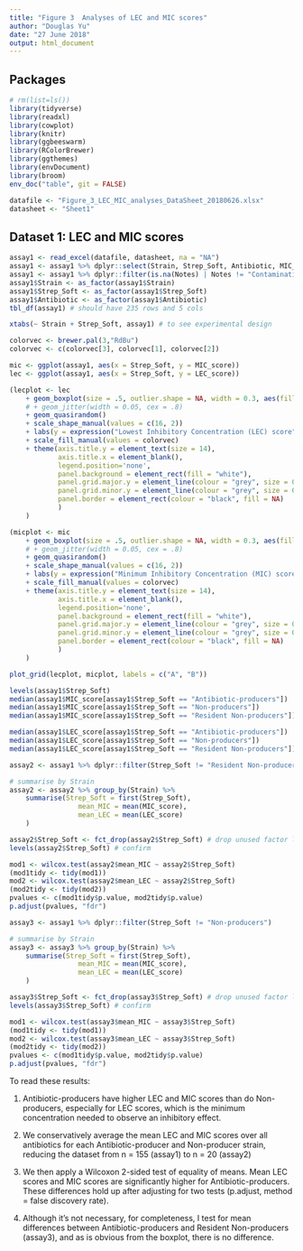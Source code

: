 ```yaml
---
title: "Figure 3  Analyses of LEC and MIC scores"
author: "Douglas Yu"
date: "27 June 2018"
output: html_document
---
```

## Packages
```r
# rm(list=ls())
library(tidyverse)
library(readxl)
library(cowplot)
library(knitr)
library(ggbeeswarm)
library(RColorBrewer)
library(ggthemes)
library(envDocument)
library(broom)
env_doc("table", git = FALSE)
```

```r
datafile <- "Figure_3_LEC_MIC_analyses_DataSheet_20180626.xlsx"
datasheet <- "Sheet1"
```

## Dataset 1: LEC and MIC scores
```r
assay1 <- read_excel(datafile, datasheet, na = "NA")
assay1 <- assay1 %>% dplyr::select(Strain, Strep_Soft, Antibiotic, MIC_score, LEC_score, Notes)
assay1 <- assay1 %>% dplyr::filter(is.na(Notes) | Notes != "Contamination") %>% dplyr::select(-Notes)
assay1$Strain <- as_factor(assay1$Strain)
assay1$Strep_Soft <- as_factor(assay1$Strep_Soft)
assay1$Antibiotic <- as_factor(assay1$Antibiotic)
tbl_df(assay1) # should have 235 rows and 5 cols

xtabs(~ Strain + Strep_Soft, assay1) # to see experimental design
```


```r
colorvec <- brewer.pal(3,"RdBu")
colorvec <- c(colorvec[3], colorvec[1], colorvec[2])

mic <- ggplot(assay1, aes(x = Strep_Soft, y = MIC_score))
lec <- ggplot(assay1, aes(x = Strep_Soft, y = LEC_score)) 

(lecplot <- lec 
	+ geom_boxplot(size = .5, outlier.shape = NA, width = 0.3, aes(fill = assay1$Strep_Soft), notch = TRUE) 
	# + geom_jitter(width = 0.05, cex = .8)
    + geom_quasirandom()
	+ scale_shape_manual(values = c(16, 2)) 
	+ labs(y = expression("Lowest Inhibitory Concentration (LEC) score")) 
	+ scale_fill_manual(values = colorvec) 
    + theme(axis.title.y = element_text(size = 14), 
  			axis.title.x = element_blank(), 
  			legend.position='none', 
  			panel.background = element_rect(fill = "white"), 
  			panel.grid.major.y = element_line(colour = "grey", size = 0.5),
  			panel.grid.minor.y = element_line(colour = "grey", size = 0.1),
  			panel.border = element_rect(colour = "black", fill = NA)
  			)
    )

(micplot <- mic 
	+ geom_boxplot(size = .5, outlier.shape = NA, width = 0.3, aes(fill = assay1$Strep_Soft), notch = TRUE) 
	# + geom_jitter(width = 0.05, cex = .8)
    + geom_quasirandom()
	+ scale_shape_manual(values = c(16, 2)) 
	+ labs(y = expression("Minimum Inhibitory Concentration (MIC) score")) 
	+ scale_fill_manual(values = colorvec) 
    + theme(axis.title.y = element_text(size = 14), 
  			axis.title.x = element_blank(), 
  			legend.position='none', 
  			panel.background = element_rect(fill = "white"), 
  			panel.grid.major.y = element_line(colour = "grey", size = 0.5),
  			panel.grid.minor.y = element_line(colour = "grey", size = 0.1),
  			panel.border = element_rect(colour = "black", fill = NA)
  			)
    )

plot_grid(lecplot, micplot, labels = c("A", "B"))
```

```r
levels(assay1$Strep_Soft)
median(assay1$MIC_score[assay1$Strep_Soft == "Antibiotic-producers"])
median(assay1$MIC_score[assay1$Strep_Soft == "Non-producers"])
median(assay1$MIC_score[assay1$Strep_Soft == "Resident Non-producers"])

median(assay1$LEC_score[assay1$Strep_Soft == "Antibiotic-producers"])
median(assay1$LEC_score[assay1$Strep_Soft == "Non-producers"])
median(assay1$LEC_score[assay1$Strep_Soft == "Resident Non-producers"])
```

```r
assay2 <- assay1 %>% dplyr::filter(Strep_Soft != "Resident Non-producers")

# summarise by Strain
assay2 <- assay2 %>% group_by(Strain) %>% 
    summarise(Strep_Soft = first(Strep_Soft), 
                 mean_MIC = mean(MIC_score),
                 mean_LEC = mean(LEC_score)
    )

assay2$Strep_Soft <- fct_drop(assay2$Strep_Soft) # drop unused factor level
levels(assay2$Strep_Soft) # confirm

mod1 <- wilcox.test(assay2$mean_MIC ~ assay2$Strep_Soft)
(mod1tidy <- tidy(mod1))
mod2 <- wilcox.test(assay2$mean_LEC ~ assay2$Strep_Soft)
(mod2tidy <- tidy(mod2))
pvalues <- c(mod1tidy$p.value, mod2tidy$p.value)
p.adjust(pvalues, "fdr")
```

```r
assay3 <- assay1 %>% dplyr::filter(Strep_Soft != "Non-producers")

# summarise by Strain
assay3 <- assay3 %>% group_by(Strain) %>% 
    summarise(Strep_Soft = first(Strep_Soft), 
                 mean_MIC = mean(MIC_score),
                 mean_LEC = mean(LEC_score)
    )

assay3$Strep_Soft <- fct_drop(assay3$Strep_Soft) # drop unused factor level
levels(assay3$Strep_Soft) # confirm

mod1 <- wilcox.test(assay3$mean_MIC ~ assay3$Strep_Soft)
(mod1tidy <- tidy(mod1))
mod2 <- wilcox.test(assay3$mean_LEC ~ assay3$Strep_Soft)
(mod2tidy <- tidy(mod2))
pvalues <- c(mod1tidy$p.value, mod2tidy$p.value)
p.adjust(pvalues, "fdr")
```

To read these results:

1. Antibiotic-producers have higher LEC and MIC scores than do Non-producers, especially for LEC scores, which is the minimum concentration needed to observe an inhibitory effect.

2. We conservatively average the mean LEC and MIC scores over all antibiotics for each Antibiotic-producer and Non-producer strain, reducing the dataset from n = 155 (assay1) to n = 20 (assay2)

3. We then apply a Wilcoxon 2-sided test of equality of means.  Mean LEC scores and MIC scores are significantly higher for Antibiotic-producers.  These differences hold up after adjusting for two tests (p.adjust, method = false discovery rate).

4. Although it's not necessary, for completeness, I test for mean differences between Antibiotic-producers and Resident Non-producers (assay3), and as is obvious from the boxplot, there is no difference. 

